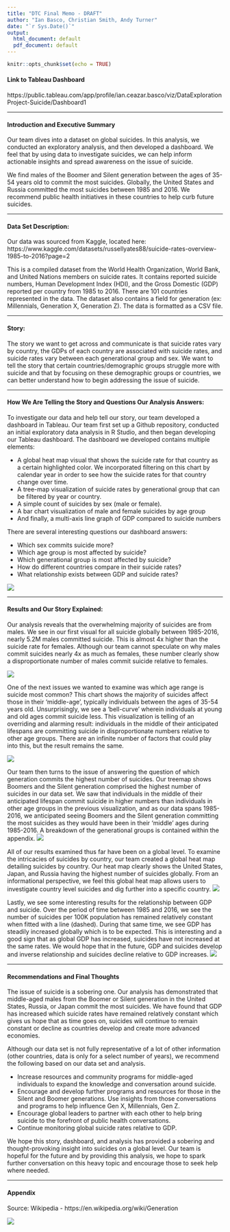 ```yaml
---
title: "DTC Final Memo - DRAFT"
author: "Ian Basco, Christian Smith, Andy Turner"
date: "`r Sys.Date()`"
output:
  html_document: default
  pdf_document: default
---
```


```r
knitr::opts_chunk$set(echo = TRUE)
```


#### Link to Tableau Dashboard
https://public.tableau.com/app/profile/ian.ceazar.basco/viz/DataExplorationProject-Suicide/Dashboard1


------------------------------------------------------------------------

#### Introduction and Executive Summary

Our team dives into a dataset on global suicides. In this analysis, we conducted an exploratory analysis, and then developed a dashboard. We feel that by using data to investigate suicides, we can help inform actionable insights and spread awareness on the issue of suicide.

We find males of the Boomer and Silent generation between the ages of 35-54 years old to commit the most suicides. Globally, the United States and Russia committed the most suicides between 1985 and 2016. We recommend public health initiatives in these countries to help curb future suicides.


------------------------------------------------------------------------

#### Data Set Description:

Our data was sourced from Kaggle, located here: https://www.kaggle.com/datasets/russellyates88/suicide-rates-overview-1985-to-2016?page=2 

This is a compiled dataset from the World Health Organization, World Bank, and United Nations members on suicide rates. It contains reported suicide numbers, Human Development Index (HDI), and the Gross Domestic (GDP) reported per country from 1985 to 2016. There are 101 countries represented in the data. The dataset also contains a field for generation (ex: Millennials, Generation X, Generation Z). The data is formatted as a CSV file.

------------------------------------------------------------------------

#### Story: 

The story we want to get across and communicate is that suicide rates vary by country, the GDPs of each country are associated with suicide rates, and suicide rates vary between each generational group and sex. We want to tell the story that certain countries/demographic groups struggle more with suicide and that by focusing on these demographic groups or countries, we can better understand how to begin addressing the issue of suicide.


-------------------------------------------------------------------------

#### How We Are Telling the Story and Questions Our Analysis Answers:

To investigate our data and help tell our story, our team developed a dashboard in Tableau. Our team first set up a Github repository, conducted an initial exploratory data analysis in R Studio, and then began developing our Tableau dashboard. The dashboard we developed contains multiple elements:

* A global heat map visual that shows the suicide rate for that country as a certain highlighted color. We incorporated filtering on this chart by calendar year in order to see how the suicide rates for that country change over time.
* A tree-map visualization of suicide rates by generational group that can be filtered by year or country. 
* A simple count of suicides by sex (male or female).
* A bar chart visualization of male and female suicides by age group
* And finally, a multi-axis line graph of GDP compared to suicide numbers

There are several interesting questions our dashboard answers:

* Which sex commits suicide more?
* Which age group is most affected by suicide?
* Which generational group is most affected by suicide?
* How do different countries compare in their suicide rates?
* What relationship exists between GDP and suicide rates?

![](images/dashboard.png)


-------------------------------------------------------------------------

#### Results and Our Story Explained:

Our analysis reveals that the overwhelming majority of suicides are from males. We see in our first visual for all suicide globally between 1985-2016, nearly 5.2M males committed suicide. This is almost 4x higher than the suicide rate for females. Although our team cannot speculate on why males commit suicides nearly 4x as much as females, these number clearly show a disproportionate number of males commit suicide relative to females.

![](images/counts.png)

One of the next issues we wanted to examine was which age range is suicide most common? This chart shows the majority of suicides affect those in their 'middle-age', typically individuals between the ages of 35-54 years old. Unsurprisingly, we see a 'bell-curve' wherein individuals at young and old ages commit suicide less. This visualization is telling of an overriding and alarming result: individuals in the middle of their anticipated lifespans are committing suicide in disproportionate numbers relative to other age groups. There are an infinite number of factors that could play into this, but the result remains the same. 

![](images/age.png)


Our team then turns to the issue of answering the question of which generation commits the highest number of suicides. Our treemap shows Boomers and the Silent generation comprised the highest number of suicides in our data set. We saw that individuals in the middle of their anticipated lifespan commit suicide in higher numbers than individuals in other age groups in the previous visualization, and as our data spans 1985-2016, we anticipated seeing Boomers and the Silent generation committing the most suicides as they would have been in their 'middle' ages during 1985-2016. A breakdown of the generational groups is contained within the appendix.
![](images/treemap.png)

All of our results examined thus far have been on a global level. To examine the intricacies of suicides by country, our team created a global heat map detailing suicides by country. Our heat map clearly shows the United States, Japan, and Russia having the highest number of suicides globally. From an informational perspective, we feel this global heat map allows users to investigate country level suicides and dig further into a specific country.
![](images/globally.png)

Lastly, we see some interesting results for the relationship between GDP and suicide. Over the period of time between 1985 and 2016, we see the number of suicides per 100K population has remained relatively constant when fitted with a line (dashed). During that same time, we see GDP has steadily increased globally which is to be expected. This is interesting and a good sign that as global GDP has increased, suicides have not increased at the same rates. We would hope that in the future, GDP and suicides develop and inverse relationship and suicides decline relative to GDP increases.
![](images/gdp.png)


-------------------------------------------------------------------------

#### Recommendations and Final Thoughts

The issue of suicide is a sobering one. Our analysis has demonstrated that middle-aged males from the Boomer or Silent generation in the United States, Russia, or Japan commit the most suicides. We have found that GDP has increased which suicide rates have remained relatively constant which gives us hope that as time goes on, suicides will continue to remain constant or decline as countries develop and create more advanced economies.

Although our data set is not fully representative of a lot of other information (other countries, data is only for a select number of years), we recommend the following based on our data set and analysis.

* Increase resources and community programs for middle-aged individuals to expand the knowledge and conversation around suicide.
* Encourage and develop further programs and resources for those in the Silent and Boomer generations. Use insights from those conversations and programs to help influence Gen X, Millennials, Gen Z.
* Encourage global leaders to partner with each other to help bring suicide to the forefront of public health conversations.
* Continue monitoring global suicide rates relative to GDP.

We hope this story, dashboard, and analysis has provided a sobering and thought-provoking insight into suicides on a global level. Our team is hopeful for the future and by providing this analysis, we hope to spark further conversation on this heavy topic and encourage those to seek help where needed.



-------------------------------------------------------------------------

#### Appendix

Source: Wikipedia - https://en.wikipedia.org/wiki/Generation

![](images/generation.png)

